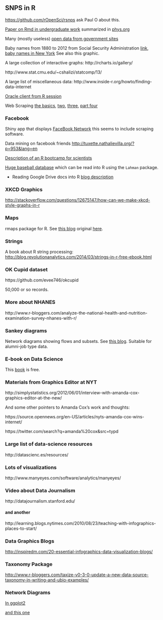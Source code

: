 
## SNPS in R

<https://github.com/rOpenSci/rsnps> ask Paul O about this.


[Paper on Rmd in undergraduate work](http://escholarship.org/uc/item/90b2f5xh) summarized in [phys.org](http://phys.org/news/2014-02-scientific-young.html)

Many (mostly useless) [open data from government sites](http://www.data.gov/open-gov/)

Baby names from 1880 to 2012 from Social Security Administration [link](http://www.ssa.gov/oact/babynames/names.zip), [baby names in New York](http://catalog.data.gov/dataset/baby-names-beginning-2007)  See also this graphic.  

A large collection of interactive graphs: http://rcharts.io/gallery/

http://www.stat.cmu.edu/~cshalizi/statcomp/13/

A large list of miscellaneous data: http://www.inside-r.org/howto/finding-data-internet

[Oracle client from R session](http://www.inside-r.org/node/48947)

Web Scraping [the basics](http://quantifyingmemory.blogspot.co.uk/2014/02/web-scraping-basics.html), [two](http://quantifyingmemory.blogspot.co.uk/2014/02/web-scraping-part2-digging-deeper.html), [three](http://quantifyingmemory.blogspot.com/2014/03/web-scraping-scaling-up-digital-data.html),  [part four](http://quantifyingmemory.blogspot.com/2014/03/web-scraping-working-with-apis.html)

### Facebook

Shiny app that displays [FaceBook Network](http://tuxette.nathalievilla.org/?tag=igraph&lang=en) this seems to include scraping software.

Data mining on facebook friends <http://tuxette.nathalievilla.org/?p=953&lang=en>

[Description of an R bootcamp for scientists](http://gettinggeneticsdone.blogspot.com/2014/03/software-carpentry-at-uva-redux.html)


[Huge baseball database](http://www.seanlahman.com/baseball-archive/statistics/) which can be read into R using the `Lahman` package.

* Reading Google Drive docs into R [blog description](http://www.r-bloggers.com/download-all-documents-from-google-drive-with-r/?utm_source=feedburner&utm_medium=email&utm_campaign=Feed%3A+RBloggers+%28R+bloggers%29)

### XKCD Graphics

<http://stackoverflow.com/questions/12675147/how-can-we-make-xkcd-style-graphs-in-r>

### Maps

rmaps package for R.  See [this blog](https://mail.google.com/mail/u/0/#inbox/144f0f70078a7ed4) original [here](http://mockquant.blogspot.com/2014/03/seamless-analytical-environment-by-wdi.html).

### Strings

A book about R string processing: <http://blog.revolutionanalytics.com/2014/03/strings-in-r-free-ebook.html>

### OK Cupid dataset 

https://github.com/evee746/okcupid

50,000 or so records.

### More about NHANES

http://www.r-bloggers.com/analyze-the-national-health-and-nutrition-examination-survey-nhanes-with-r/

### Sankey diagrams

Network diagrams showing flows and subsets.  See [this blog](http://lamages.blogspot.com/2014/03/sankey-diagrams-with-googlevis.html).  Suitable for alumni-job type data.

### E-book on Data Science

This [book](http://blog.revolutionanalytics.com/2014/03/free-ebook-on-big-data-and-data-science.html) is free.

### Materials from Graphics Editor at NYT

http://simplystatistics.org/2012/06/01/interview-with-amanda-cox-graphics-editor-at-the-new/

And some other pointers to Amanda Cox’s work and thoughts:

https://source.opennews.org/en-US/articles/nyts-amanda-cox-wins-internet/

https://twitter.com/search?q=amanda%20cox&src=typd

### Large list of data-science resources

http://datascienc.es/resources/

### Lots of visualizations

http://www.manyeyes.com/software/analytics/manyeyes/

### Video about Data Journalism

http://datajournalism.stanford.edu/

#### and another

http://learning.blogs.nytimes.com/2010/08/23/teaching-with-infographics-places-to-start/

### Data Graphics Blogs

<http://inspiredm.com/20-essential-infographics-data-visualization-blogs/>

### Taxonomy Package

<http://www.r-bloggers.com/taxize-v0-3-0-update-a-new-data-source-taxonomy-in-writing-and-ubio-examples/>

### Network Diagrams 

[In ggplot2](http://is-r.tumblr.com/post/38459242505/beautiful-network-diagrams-with-ggplot2)

[and this one](http://sumtxt.wordpress.com/2011/07/02/visualizing-networks-with-ggplot2-in-r/)